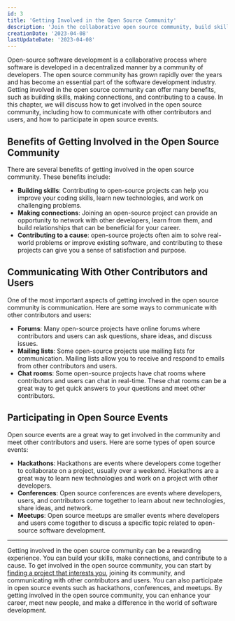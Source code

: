 ```yaml
---
id: 3
title: 'Getting Involved in the Open Source Community'
description: 'Join the collaborative open source community, build skills, make connections, and contribute to a cause. Learn to get involved, communicate, and participate in events. Join now!'
creationDate: '2023-04-08'
lastUpdateDate: '2023-04-08'
---
```

<p class="lead">Open-source software development is a collaborative process where software is developed in a decentralized manner by a community of developers. The open source community has grown rapidly over the years and has become an essential part of the software development industry. Getting involved in the open source community can offer many benefits, such as building skills, making connections, and contributing to a cause. In this chapter, we will discuss how to get involved in the open source community, including how to communicate with other contributors and users, and how to participate in open source events.</p>

## Benefits of Getting Involved in the Open Source Community

There are several benefits of getting involved in the open source community. These benefits include:

- <strong>Building skills</strong>: Contributing to open-source projects can help you improve your coding skills, learn new technologies, and work on challenging problems.
- <strong>Making connections</strong>: Joining an open-source project can provide an opportunity to network with other developers, learn from them, and build relationships that can be beneficial for your career.
- <strong>Contributing to a cause</strong>: open-source projects often aim to solve real-world problems or improve existing software, and contributing to these projects can give you a sense of satisfaction and purpose.

## Communicating With Other Contributors and Users

One of the most important aspects of getting involved in the open source community is communication. Here are some ways to communicate with other contributors and users:

- <strong>Forums</strong>: Many open-source projects have online forums where contributors and users can ask questions, share ideas, and discuss issues.
- <strong>Mailing lists</strong>: Some open-source projects use mailing lists for communication. Mailing lists allow you to receive and respond to emails from other contributors and users.
- <strong>Chat rooms</strong>: Some open-source projects have chat rooms where contributors and users can chat in real-time. These chat rooms can be a great way to get quick answers to your questions and meet other contributors.

## Participating in Open Source Events

Open source events are a great way to get involved in the community and meet other contributors and users. Here are some types of open source events:

- <strong>Hackathons</strong>: Hackathons are events where developers come together to collaborate on a project, usually over a weekend. Hackathons are a great way to learn new technologies and work on a project with other developers.
- <strong>Conferences</strong>: Open source conferences are events where developers, users, and contributors come together to learn about new technologies, share ideas, and network.
- <strong>Meetups</strong>: Open source meetups are smaller events where developers and users come together to discuss a specific topic related to open-source software development.

<hr/>

<p class="lead">Getting involved in the open source community can be a rewarding experience. You can build your skills, make connections, and contribute to a cause. To get involved in the open source community, you can start by <a href="/guide/getting-started-with-open-source/finding-open-source-projects">finding a project that interests you</a>, joining its community, and communicating with other contributors and users. You can also participate in open source events such as hackathons, conferences, and meetups. By getting involved in the open source community, you can enhance your career, meet new people, and make a difference in the world of software development.</p>
